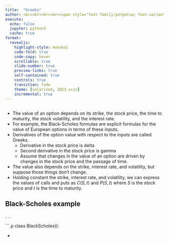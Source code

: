 ```yaml
---
title:  "Greeks"
author: <br><br><br><br><span style="font-family:perpetua; font-variant:small-caps; color:#606060;">Kerry Back</span><br><br><img src="RiceBusiness-transparent-logo-sm.png"  height=80>
execute:
  echo: false
  jupyter: python3
  cache: true
format: 
  revealjs:
    highlight-style: monokai
    code-fold: true
    code-copy: hover
    scrollable: true
    slide-number: true
    preview-links: true
    self-contained: true
    controls: true
    transition: fade
    theme: [solarized, 2023.scss]
    incremental: true
---
```


##

- The value of an option depends on its strike, the stock price, the time to maturity, the stock volatility, and the interest rate.
- For example, the Black-Scholes formulas are explicit formulas for the value of European options in terms of these inputs.
- Derivatives of the option value with respect to the inputs are called Greeks.
  - Derivative in the stock price is delta
  - Second derivative in the stock price is gamma
  - Assume that changes in the value of an option are driven by changes in the stock price and the passage of time.
- The value also depends on the strike, interest rate, and volatility, but suppose those things don't change.
- Holding constant the strike, interest rate, and volatility, we can express the values of calls and puts as $C(S, t)$ and $P(S, t)$ where $S$ is the stock price and $t$ is the time to maturity.

##  Black-Scholes example

. . .

```.p
class BlackScholes():


- 